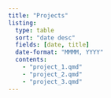 ```yaml
---
title: "Projects"
listing:
  type: table
  sort: "date desc"
  fields: [date, title]
  date-format: "MMMM, YYYY"
  contents:
    - "project_1.qmd"
    - "project_2.qmd"
    - "project_3.qmd"
---
```

